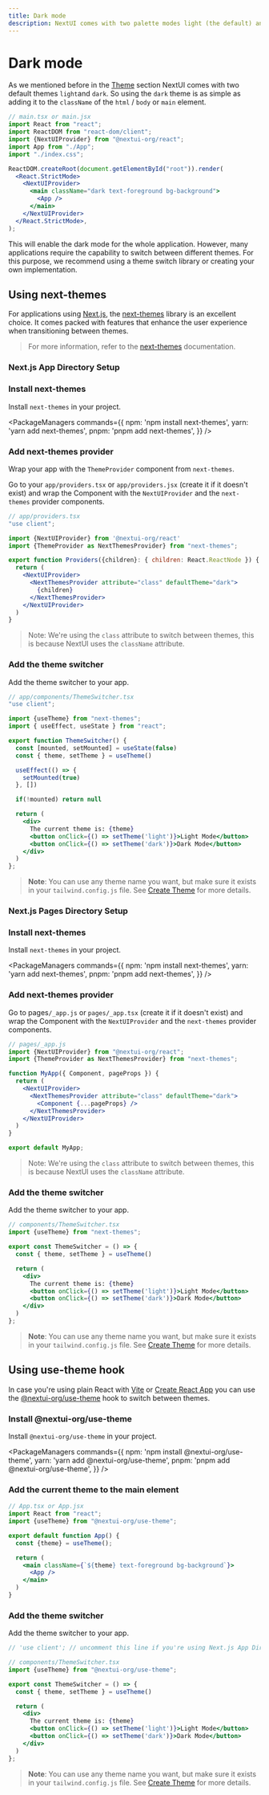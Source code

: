 ```yaml
---
title: Dark mode
description: NextUI comes with two palette modes light (the default) and dark.
---
```


# Dark mode

As we mentioned before in the [Theme](/docs/customization/theme) section NextUI comes with two default
themes `light`and `dark`. So using the `dark` theme is as simple as adding it to the `className` of the
`html` / `body` or `main` element.

```jsx {11}
// main.tsx or main.jsx
import React from "react";
import ReactDOM from "react-dom/client";
import {NextUIProvider} from "@nextui-org/react";
import App from "./App";
import "./index.css";

ReactDOM.createRoot(document.getElementById("root")).render(
  <React.StrictMode>
    <NextUIProvider>
      <main className="dark text-foreground bg-background">
        <App />
      </main>
    </NextUIProvider>
  </React.StrictMode>,
);
```

This will enable the dark mode for the whole application. However, many applications require 
the capability to switch between different themes. For this purpose, we recommend using a 
theme switch library or creating your own implementation.

<CarbonAd/>

## Using next-themes

For applications using [Next.js](/docs/frameworks/nextjs), the [next-themes](https://github.com/pacocoursey/next-themes)
library is an excellent choice. It comes packed with features that enhance the user experience
when transitioning between themes.

> For more information, refer to the [next-themes](https://github.com/pacocoursey/next-themes) documentation.

### Next.js App Directory Setup

<Steps>

### Install next-themes

Install `next-themes` in your project.

<PackageManagers
  commands={{
    npm: 'npm install next-themes',
    yarn: 'yarn add next-themes',
    pnpm: 'pnpm add next-themes',
  }}
/>


### Add next-themes provider

Wrap your app with the `ThemeProvider` component from `next-themes`.

Go to your `app/providers.tsx` or `app/providers.jsx` (create it if it doesn't exist) and wrap the 
Component with the `NextUIProvider` and the `next-themes` provider components.


```jsx
// app/providers.tsx
"use client";

import {NextUIProvider} from '@nextui-org/react'
import {ThemeProvider as NextThemesProvider} from "next-themes";

export function Providers({children}: { children: React.ReactNode }) {
  return (
    <NextUIProvider>
      <NextThemesProvider attribute="class" defaultTheme="dark">
        {children}
      </NextThemesProvider>
    </NextUIProvider>
  )
}
```

> Note: We're using the `class` attribute to switch between themes, this is because NextUI uses the `className` attribute.

### Add the theme switcher

Add the theme switcher to your app.

```jsx
// app/components/ThemeSwitcher.tsx
"use client";

import {useTheme} from "next-themes";
import { useEffect, useState } from "react";

export function ThemeSwitcher() {
  const [mounted, setMounted] = useState(false)
  const { theme, setTheme } = useTheme()

  useEffect(() => {
    setMounted(true)
  }, [])

  if(!mounted) return null

  return (
    <div>
      The current theme is: {theme}
      <button onClick={() => setTheme('light')}>Light Mode</button>
      <button onClick={() => setTheme('dark')}>Dark Mode</button>
    </div>
  )
};
```

> **Note**: You can use any theme name you want, but make sure it exists in your 
`tailwind.config.js` file. See [Create Theme](/docs/customization/create-theme) for more details.

</Steps>

### Next.js Pages Directory Setup

<Steps>

### Install next-themes

Install `next-themes` in your project.

<PackageManagers
  commands={{
    npm: 'npm install next-themes',
    yarn: 'yarn add next-themes',
    pnpm: 'pnpm add next-themes',
  }}
/>

### Add next-themes provider

Go to pages`/_app.js` or `pages/_app.tsx` (create it if it doesn't exist) and  wrap the
Component with the `NextUIProvider` and the `next-themes` provider components.

```jsx
// pages/_app.js
import {NextUIProvider} from "@nextui-org/react";
import {ThemeProvider as NextThemesProvider} from "next-themes";

function MyApp({ Component, pageProps }) {
  return (
    <NextUIProvider>
      <NextThemesProvider attribute="class" defaultTheme="dark">
        <Component {...pageProps} />
      </NextThemesProvider>
    </NextUIProvider>
  )
}

export default MyApp;
```

> Note: We're using the `class` attribute to switch between themes, this is because NextUI uses the `className` attribute.

### Add the theme switcher

Add the theme switcher to your app.

```jsx
// components/ThemeSwitcher.tsx
import {useTheme} from "next-themes";

export const ThemeSwitcher = () => {
  const { theme, setTheme } = useTheme()

  return (
    <div>
      The current theme is: {theme}
      <button onClick={() => setTheme('light')}>Light Mode</button>
      <button onClick={() => setTheme('dark')}>Dark Mode</button>
    </div>
  )
};
```

> **Note**: You can use any theme name you want, but make sure it exists in your
`tailwind.config.js` file. See [Create Theme](/docs/customization/create-theme) for more details.

</Steps>


## Using use-theme hook

In case you're using plain React with [Vite](/docs/frameworks/vite) or [Create React App](https://create-react-app.dev/) 
you can use the [@nextui-org/use-theme](https://github.com/nextui-org/nextui/tree/canary/packages/hooks/use-theme) hook to switch between themes.

<Steps> 

### Install @nextui-org/use-theme

Install `@nextui-org/use-theme` in your project.

<PackageManagers
  commands={{
    npm: 'npm install @nextui-org/use-theme',
    yarn: 'yarn add @nextui-org/use-theme',
    pnpm: 'pnpm add @nextui-org/use-theme',
  }}
/> 

### Add the current theme to the main element

```jsx
// App.tsx or App.jsx
import React from "react";
import {useTheme} from "@nextui-org/use-theme";

export default function App() {
  const {theme} = useTheme();

  return (
    <main className={`${theme} text-foreground bg-background`}>
      <App />
    </main>
  )
}
```

### Add the theme switcher

Add the theme switcher to your app.

```jsx
// 'use client'; // uncomment this line if you're using Next.js App Directory Setup

// components/ThemeSwitcher.tsx
import {useTheme} from "@nextui-org/use-theme";

export const ThemeSwitcher = () => {
  const { theme, setTheme } = useTheme()

  return (
    <div>
      The current theme is: {theme}
      <button onClick={() => setTheme('light')}>Light Mode</button>
      <button onClick={() => setTheme('dark')}>Dark Mode</button>
    </div>
  )
};
```

> **Note**: You can use any theme name you want, but make sure it exists in your
`tailwind.config.js` file. See [Create Theme](/docs/customization/create-theme) for more details.


</Steps>
